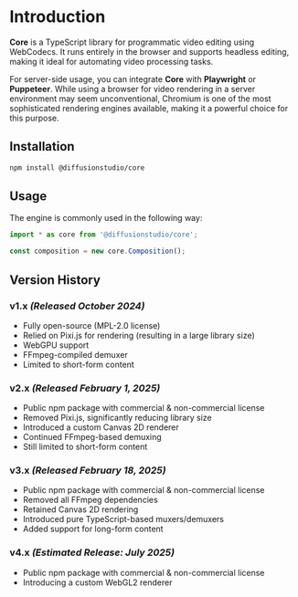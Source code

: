 # Introduction

**Core** is a TypeScript library for programmatic video editing using WebCodecs. It runs entirely in the browser and supports headless editing, making it ideal for automating video processing tasks.  

For server-side usage, you can integrate **Core** with **Playwright** or **Puppeteer**. While using a browser for video rendering in a server environment may seem unconventional, Chromium is one of the most sophisticated rendering engines available, making it a powerful choice for this purpose.  

## Installation  

```bash
npm install @diffusionstudio/core
```

## Usage  

The engine is commonly used in the following way:
```ts
import * as core from '@diffusionstudio/core';

const composition = new core.Composition();
```  

## Version History  

### v1.x _(Released October 2024)_  
- Fully open-source (MPL-2.0 license)  
- Relied on Pixi.js for rendering (resulting in a large library size)  
- WebGPU support  
- FFmpeg-compiled demuxer  
- Limited to short-form content  

### v2.x _(Released February 1, 2025)_  
- Public npm package with commercial & non-commercial license  
- Removed Pixi.js, significantly reducing library size  
- Introduced a custom Canvas 2D renderer  
- Continued FFmpeg-based demuxing  
- Still limited to short-form content  

### v3.x _(Released February 18, 2025)_  
- Public npm package with commercial & non-commercial license  
- Removed all FFmpeg dependencies  
- Retained Canvas 2D rendering  
- Introduced pure TypeScript-based muxers/demuxers  
- Added support for long-form content  

### v4.x _(Estimated Release: July 2025)_  
- Public npm package with commercial & non-commercial license  
- Introducing a custom WebGL2 renderer  
